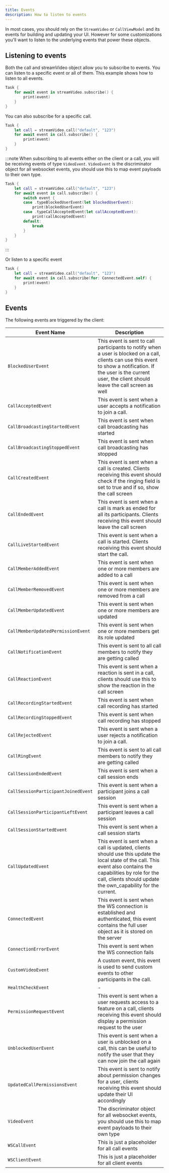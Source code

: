 ```yaml
---
title: Events
description: How to listen to events
---
```


In most cases, you should rely on the `StreamVideo` or `CallViewModel` and its events for building and updating your UI. However for some customizations you'll want to listen to the underlying events that power these objects.

## Listening to events
Both the call and streamVideo object allow you to subscribe to events. You can listen to a specific event or all of them. This example shows how to listen to all events.

```swift
Task {
    for await event in streamVideo.subscribe() {
        print(event)
    }
}
```

You can also subscribe for a specific call.
```swift
Task {
    let call = streamVideo.call("default", "123")
    for await event in call.subscribe() {
        print(event)
    }
}
```

:::note
When subscribing to all events either on the client or a call, you will be receiving events of type `VideoEvent`. `VideoEvent` is the discriminator object for all websocket events, you should use this to map event payloads to their own type.

```swift
Task {
    let call = streamVideo.call("default", "123")
    for await event in call.subscribe() {
        switch event {
        case .typeBlockedUserEvent(let blockedUserEvent):
            print(blockedUserEvent)
        case .typeCallAcceptedEvent(let callAcceptedEvent):
            print(callAcceptedEvent)
        default:
            break
        }
    }
}
```
:::

Or listen to a specific event
```swift
Task {
    let call = streamVideo.call("default", "123")
    for await event in call.subscribe(for: ConnectedEvent.self) {
        print(event)
    }
}
```

## Events 

The following events are triggered by the client:


| Event Name | Description |
| ---------- | ----------- |
|`BlockedUserEvent`|This event is sent to call participants to notify when a user is blocked on a call, clients can use this event to show a notification.  If the user is the current user, the client should leave the call screen as well|
|`CallAcceptedEvent`|This event is sent when a user accepts a notification to join a call.|
|`CallBroadcastingStartedEvent`|This event is sent when call broadcasting has started|
|`CallBroadcastingStoppedEvent`|This event is sent when call broadcasting has stopped|
|`CallCreatedEvent`|This event is sent when a call is created. Clients receiving this event should check if the ringing  field is set to true and if so, show the call screen|
|`CallEndedEvent`|This event is sent when a call is mark as ended for all its participants. Clients receiving this event should leave the call screen|
|`CallLiveStartedEvent`|This event is sent when a call is started. Clients receiving this event should start the call.|
|`CallMemberAddedEvent`|This event is sent when one or more members are added to a call|
|`CallMemberRemovedEvent`|This event is sent when one or more members are removed from a call|
|`CallMemberUpdatedEvent`|This event is sent when one or more members are updated|
|`CallMemberUpdatedPermissionEvent`|This event is sent when one or more members get its role updated|
|`CallNotificationEvent`|This event is sent to all call members to notify they are getting called|
|`CallReactionEvent`|This event is sent when a reaction is sent in a call, clients should use this to show the reaction in the call screen|
|`CallRecordingStartedEvent`|This event is sent when call recording has started|
|`CallRecordingStoppedEvent`|This event is sent when call recording has stopped|
|`CallRejectedEvent`|This event is sent when a user rejects a notification to join a call.|
|`CallRingEvent`|This event is sent to all call members to notify they are getting called|
|`CallSessionEndedEvent`|This event is sent when a call session ends|
|`CallSessionParticipantJoinedEvent`|This event is sent when a participant joins a call session|
|`CallSessionParticipantLeftEvent`|This event is sent when a participant leaves a call session|
|`CallSessionStartedEvent`|This event is sent when a call session starts|
|`CallUpdatedEvent`|This event is sent when a call is updated, clients should use this update the local state of the call.  This event also contains the capabilities by role for the call, clients should update the own_capability for the current.|
|`ConnectedEvent`|This event is sent when the WS connection is established and authenticated, this event contains the full user object as it is stored on the server|
|`ConnectionErrorEvent`|This event is sent when the WS connection fails|
|`CustomVideoEvent`|A custom event, this event is used to send custom events to other participants in the call.|
|`HealthCheckEvent`|-|
|`PermissionRequestEvent`|This event is sent when a user requests access to a feature on a call, clients receiving this event should display a permission request to the user|
|`UnblockedUserEvent`|This event is sent when a user is unblocked on a call,  this can be useful to notify the user that they can now join the call again|
|`UpdatedCallPermissionsEvent`|This event is sent to notify about permission changes for a user, clients receiving this event should update their UI accordingly|
|`VideoEvent`|The discriminator object for all websocket events, you should use this to map event payloads to their own type|
|`WSCallEvent`|This is just a placeholder for all call events|
|`WSClientEvent`|This is just a placeholder for all client events|